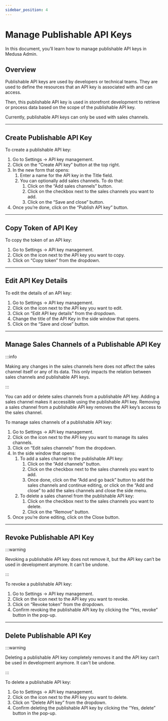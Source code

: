 ```yaml
---
sidebar_position: 4
---
```



# Manage Publishable API Keys

In this document, you’ll learn how to manage publishable API keys in Medusa Admin.

## Overview

Publishable API keys are used by developers or technical teams. They are used to define the resources that an API key is associated with and can access.

Then, this publishable API key is used in storefront development to retrieve or process data based on the scope of the publishable API key.

Currently, publishable API keys can only be used with sales channels.

---

## Create Publishable API Key

To create a publishable API key:

1. Go to Settings → API key management.
2. Click on the “Create API key” button at the top right.
3. In the new form that opens:
    1. Enter a name for the API key in the Title field.
    2. You can optionally add sales channels. To do that:
        1. Click on the “Add sales channels” button.
        2. Click on the checkbox next to the sales channels you want to add.
        3. Click on the “Save and close” button.
4. Once you’re done, click on the “Publish API key” button.

---

## Copy Token of API Key

To copy the token of an API key:

1. Go to Settings → API key management.
2. Click on the <UiIcon lightIcon="https://res.cloudinary.com/dza7lstvk/image/upload/v1667999308/Medusa%20Docs/UI%20Icons/1ordBC6_ssysel.png" darkIcon="https://res.cloudinary.com/dza7lstvk/image/upload/v1667999326/Medusa%20Docs/UI%20Icons/dSwWYBH_stzgoi.png" alt="three dots" /> icon next to the API key you want to copy.
3. Click on “Copy token” from the dropdown.

---

## Edit API Key Details

To edit the details of an API key:

1. Go to Settings → API key management.
2. Click on the <UiIcon lightIcon="https://res.cloudinary.com/dza7lstvk/image/upload/v1667999308/Medusa%20Docs/UI%20Icons/1ordBC6_ssysel.png" darkIcon="https://res.cloudinary.com/dza7lstvk/image/upload/v1667999326/Medusa%20Docs/UI%20Icons/dSwWYBH_stzgoi.png" alt="three dots" /> icon next to the API key you want to edit.
3. Click on “Edit API key details” from the dropdown.
4. Change the title of the API Key in the side window that opens.
5. Click on the “Save and close” button.

---

## Manage Sales Channels of a Publishable API Key

:::info

Making any changes in the sales channels here does not affect the sales channel itself or any of its data. This only impacts the relation between sales channels and publishable API keys.

:::

You can add or delete sales channels from a publishable API key. Adding a sales channel makes it accessible using the publishable API key. Removing a sales channel from a publishable API key removes the API key’s access to the sales channel.

To manage sales channels of a publishable API key:

1. Go to Settings → API key management.
2. Click on the <UiIcon lightIcon="https://res.cloudinary.com/dza7lstvk/image/upload/v1667999308/Medusa%20Docs/UI%20Icons/1ordBC6_ssysel.png" darkIcon="https://res.cloudinary.com/dza7lstvk/image/upload/v1667999326/Medusa%20Docs/UI%20Icons/dSwWYBH_stzgoi.png" alt="three dots" /> icon next to the API key you want to manage its sales channels.
3. Click on “Edit sales channels” from the dropdown.
4. In the side window that opens:
    1. To add a sales channel to the publishable API key:
        1. Click on the “Add channels” button.
        2. Click on the checkbox next to the sales channels you want to add.
        3. Once done, click on the “Add and go back” button to add the sales channels and continue editing, or click on the “Add and close” to add the sales channels and close the side menu.
    2. To delete a sales channel from the publishable API key:
        1. Click on the checkbox next to the sales channels you want to delete.
        2. Click on the “Remove” button.
5. Once you’re done editing, click on the Close button.

---

## Revoke Publishable API Key

:::warning

Revoking a publishable API key does not remove it, but the API key can’t be used in development anymore. It can't be undone.

:::

To revoke a publishable API key:

1. Go to Settings → API key management.
2. Click on the <UiIcon lightIcon="https://res.cloudinary.com/dza7lstvk/image/upload/v1667999308/Medusa%20Docs/UI%20Icons/1ordBC6_ssysel.png" darkIcon="https://res.cloudinary.com/dza7lstvk/image/upload/v1667999326/Medusa%20Docs/UI%20Icons/dSwWYBH_stzgoi.png" alt="three dots" /> icon next to the API key you want to revoke.
3. Click on “Revoke token” from the dropdown.
4. Confirm revoking the publishable API key by clicking the “Yes, revoke” button in the pop-up.

---

## Delete Publishable API Key

:::warning

Deleting a publishable API key completely removes it and the API key can’t be used in development anymore. It can't be undone.

:::

To delete a publishable API key:

1. Go to Settings → API key management.
2. Click on the <UiIcon lightIcon="https://res.cloudinary.com/dza7lstvk/image/upload/v1667999308/Medusa%20Docs/UI%20Icons/1ordBC6_ssysel.png" darkIcon="https://res.cloudinary.com/dza7lstvk/image/upload/v1667999326/Medusa%20Docs/UI%20Icons/dSwWYBH_stzgoi.png" alt="three dots" /> icon next to the API key you want to delete.
3. Click on “Delete API key” from the dropdown.
4. Confirm deleting the publishable API key by clicking the “Yes, delete” button in the pop-up.
